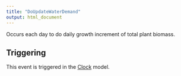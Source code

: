 ```yaml
---
title: "DoUpdateWaterDemand"
output: html_document
---
```



Occurs each day to do daily growth increment of total plant biomass.

## Triggering

This event is triggered in the [Clock](/docs/Models/Clock.qmd) model.
